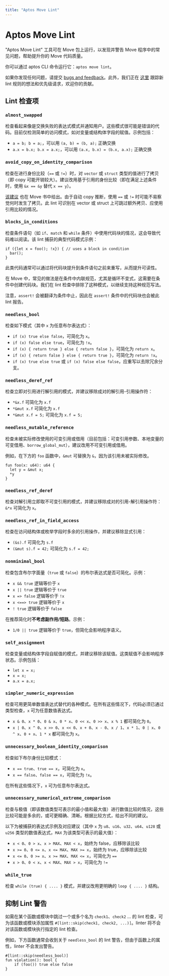 ```yaml
---
title: "Aptos Move Lint"
---
```


# Aptos Move Lint

"Aptos Move Lint" 工具可在 Move 包上运行，以发现并警告 Move 程序中的常见问题，帮助提升你的 Move 代码质量。

你可以通过 aptos CLI 命令运行它：`aptos move lint`。

如果你发现任何问题，请提交 [bugs and feedback](https://github.com/aptos-labs/aptos-core/issues/new?title=%5Blinter%5D%20%3CDescriptive%20Title%3E&body=%3CDetailed%20description%20of%20the%20issue%20or%20feature%20request%3E&labels=move-linter&projects=aptos-labs/16)。此外，我们正在 [这里](https://github.com/aptos-labs/aptos-core/issues/15221) 跟踪新 lint 规则的想法和优先级请求，欢迎你的贡献。


## Lint 检查项
### `almost_swapped`
检查看起来像是交换失败的表达式模式并通知用户。这些模式很可能是错误的代码。目前仅检测简单的访问模式，如对变量或结构体字段的赋值。示例包括：
- `a = b; b = a;`，可以用 `(a, b) = (b, a);` 正确交换
- `a.x = b.x; b.x = a.x;`，可以用 `(a.x, b.x) = (b.x, a.x);` 正确交换

### `avoid_copy_on_identity_comparison`

检查在进行身份比较（`==` 或 `!=`）时，对 `vector` 或 `struct` 类型的值进行了拷贝（即 copy 可能开销较大）。建议改用基于引用的身份比较（即在满足上述条件时，使用 `&x == &y` 替代 `x == y`）。

[该建议](book/equality.mdx#avoid-extra-copies) 也在 Move 书中给出。由于自动 copy 推断，使用 `==` 或 `!=` 时可能不易察觉何时发生了拷贝。此 lint 可识别在 vector 或 struct 上可跳过额外拷贝、应使用引用比较的情况。

### `blocks_in_conditions`

检查条件语句（如 `if`、`match` 和 `while` 条件）中使用代码块的情况，这会导致代码难以阅读。该 lint 捕获的典型代码模式示例：

```move
if ({let x = foo(); !x}) { // uses a block in condition
  bar();
}
```

此类代码通常可以通过将代码块提升到条件语句之前来重写，从而提升可读性。

在 Move 中，常见的做法是在条件中内联规范，尤其是循环不变式，这需要在条件中创建代码块。我们在 lint 检查中排除了这种模式，以继续支持这种规范写法。

注意，`assert!` 会被翻译为条件中止，因此在 `assert!` 条件中的代码块也会被此 lint 报告。

### `needless_bool`

检查如下模式（其中 `x` 为任意布尔表达式）：

- `if (x) true else false`，可简化为 `x`。
- `if (x) false else true`，可简化为 `!x`。
- `if (x) { return true } else { return false }`，可简化为 `return x`。
- `if (x) { return false } else { return true }`，可简化为 `return !x`。
- `if (x) true else true` 或 `if (x) false else false`，应重写以去除冗余分支。

### `needless_deref_ref`

检查立即对引用进行解引用的模式，并建议移除成对的解引用-引用操作符：

- `*&x.f` 可简化为 `x.f`
- `*&mut x.f` 可简化为 `x.f`
- `*&mut x.f = 5;` 可简化为 `x.f = 5;`

### `needless_mutable_reference`

检查未被实际修改使用的可变引用或借用（目前包括：可变引用参数、本地变量的可变借用、`borrow_global_mut`），建议改用不可变引用或借用。

例如，在下方的 `foo` 函数中，`&mut` 可替换为 `&`，因为该引用未被实际修改。

```move
fun foo(x: u64): u64 {
  let y = &mut x;
  *y
}

```

### `needless_ref_deref`

检查对解引用立即取不可变引用的模式，并建议移除成对的引用-解引用操作符：`&*x` 可简化为 `x`。

### `needless_ref_in_field_access`

检查在访问结构体或枚举字段时多余的引用操作，并建议移除显式引用：

- `(&s).f` 可简化为 `s.f`
- `(&mut s).f = 42;` 可简化为 `s.f = 42;`

### `nonminimal_bool`

检查包含布尔字面量（`true` 或 `false`）的布尔表达式是否可简化。示例：
- `x && true` 逻辑等价于 `x`
- `x || true` 逻辑等价于 `true`
- `x => false` 逻辑等价于 `!x`
- `x <==> true` 逻辑等价于 `x`
- `! true` 逻辑等价于 `false`

在推荐简化时**不考虑副作用/短路**。示例：
- `1/0 || true` 逻辑等价于 `true`，但简化会影响程序语义。

### `self_assignment`

检查变量或结构体字段自赋值的模式，并建议移除该赋值。这类赋值不会影响程序状态。示例包括：
- `let x = x;`
- `x = x;`
- `a.x = a.x;`

### `simpler_numeric_expression`

检查可用更简单数值表达式替代的各种模式。在所有这些情况下，代码必须已通过类型检查，`x` 可为任意数值表达式。

- `x & 0`、`x * 0`、`0 & x`、`0 * x`、`0 << x`、`0 >> x`、`x % 1` 都可简化为 `0`。
- `x | 0`、`x ^ 0`、`x >> 0`、`x << 0`、`x + 0`、`x - 0`、`x / 1`、`x * 1`、`0 | x`、`0 ^ x`、`0 + x`、`1 * x` 都可简化为 `x`。

### `unnecessary_boolean_identity_comparison`

检查如下布尔身份比较模式：

- `x == true`、`true == x`，可简化为 `x`。
- `x == false`、`false == x`，可简化为 `!x`。

在所有这些情况下，`x` 可为任意布尔表达式。

### `unnecessary_numerical_extreme_comparison`

检查与极值（即该数值类型可表示的最小值和最大值）进行数值比较的情况，这些比较可能是多余的，或可更精确、清晰。根据比较方式，给出不同的建议。

以下为被捕获的表达式示例及对应建议（其中 `x` 为 `u8`、`u16`、`u32`、`u64`、`u128` 或 `u256` 类型的数值表达式，`MAX` 为该类型可表示的最大值）：

- `x < 0`、`0 > x`、`x > MAX`、`MAX < x`，始终为 false，应移除该比较
- `x >= 0`、`0 <= x`、`x <= MAX`、`MAX >= x`，始终为 true，应移除该比较
- `x <= 0`、`0 >= x`、`x >= MAX`、`MAX <= x`，可简化为 `==`
- `x > 0`、`0 < x`、`x < MAX`、`MAX > x`，可简化为 `!=`

### `while_true`

检查 `while (true) { .... }` 模式，并建议改用更明确的 `loop { .... }` 结构。

## 抑制 Lint 警告

如需在某个函数或模块中跳过一个或多个名为 `check1`、`check2` ... 的 lint 检查，可为该函数或模块添加属性 `#[lint::skip(check1, check2, ...)]`。linter 将不会对该函数或模块执行指定的 lint 检查。

例如，下方函数通常会收到关于 `needless_bool` 的 lint 警告，但由于函数上的属性，linter 不会发出警告。

```move
#[lint::skip(needless_bool)]
fun violation(): bool {
    if (foo()) true else false
}
``` 